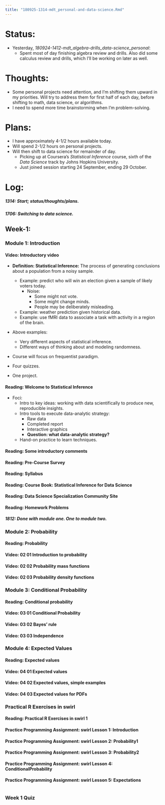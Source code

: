 ```yaml
---
title: "180925-1314-mdt_personal-and-data-science.Rmd"
---
```


# Status:

- Yesterday, _180924-1412-mdt_algebra-drills_data-science_personal_:
  - Spent most of day finishing algebra review and drills. Also did some calculus review and drills, which I'll be working on later as well.

# Thoughts:

- Some personal projects need attention, and I'm shifting them upward in my priorities. Will try to address them for first half of each day, before shifting to math, data science, or algorithms.
- I need to spend more time brainstorming when I'm problem-solving.


# Plans:

- I have approximately 4-1/2 hours available today.
- Will spend 2-1/2 hours on personal projects.
- Will then shift to data science for remainder of day.
  - Picking up at Coursera's _Statistical Inference_ course, sixth of the _Data Science_ track by Johns Hopkins University.
  - Just joined session starting 24 September, ending 29 October.


# Log:

##### 1314: Start; status/thoughts/plans.

##### 1706: Switching to data science.

## Week-1:
### Module 1: Introduction
#### Video: Introductory video

- **Definition: Statistical Inference:** The process of generating conclusions about a population from a noisy sample.
  - Example: predict who will win an election given a sample of likely voters today.
    - Noise:
      - Some might not vote.
      - Some might change minds.
      - People may be deliberately misleading.
  - Example: weather prediction given historical data.
  - Example: use fMRI data to associate a task with activity in a region of the brain.
- Above examples:
  - Very different aspects of statistical inference.
  - Different ways of thinking about and modeling randomness.

- Course will focus on frequentist paradigm.

- Four quizzes.
- One project.


#### Reading: Welcome to Statistical Inference

- Foci:
  - Intro to key ideas: working with data scientifically to produce new, reproducible insights.
  - Intro tools to execute data-analytic strategy:
    - Raw data
    - Completed report
    - Interactive graphics
    - **Question: what data-analytic strategy?**
  - Hand-on practice to learn techniques.

#### Reading: Some introductory comments
#### Reading: Pre-Course Survey
#### Reading: Syllabus
#### Reading: Course Book: Statistical Inference for Data Science
#### Reading: Data Science Specialization Community Site
#### Reading: Homework Problems

##### 1812: Done with module one. One to module two.

### Module 2: Probability
#### Reading: Probability
#### Video: 02 01 Introduction to probability
#### Video: 02 02 Probability mass functions
#### Video: 02 03 Probability density functions

### Module 3: Conditional Probability
#### Reading: Conditional probability
#### Video: 03 01 Conditional Probability
#### Video: 03 02 Bayes' rule
#### Video: 03 03 Independence

### Module 4: Expected Values
#### Reading: Expected values
#### Video: 04 01 Expected values
#### Video: 04 02 Expected values, simple examples
#### Video: 04 03 Expected values for PDFs

### Practical R Exercises in swirl
#### Reading: Practical R Exercises in swirl 1
#### Practice Programming Assignment: swirl Lesson 1: Introduction
#### Practice Programming Assignment: swirl Lesson 2: Probability1
#### Practice Programming Assignment: swirl Lesson 3: Probability2
#### Practice Programming Assignment: swirl Lesson 4: ConditionalProbability
#### Practice Programming Assignment: swirl Lesson 5: Expectations
#
### Week 1 Quiz
